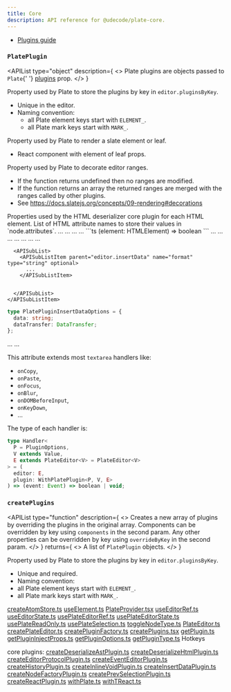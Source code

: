```yaml
---
title: Core
description: API reference for @udecode/plate-core.
---
```


- [Plugins guide](/docs/plugins)

### `PlatePlugin`

<APIList
  type="object"
  description={
    <>
      Plate plugins are objects passed to <code>Plate</code>{' '}
      <a href="/docs/plate#plugins">plugins</a> prop.
    </>
  }
>
<APIItem name="key" type="string" required>

Property used by Plate to store the plugins by key in `editor.pluginsByKey`.

- Unique in the editor.
- Naming convention:
  - all Plate element keys start with `ELEMENT_`.
  - all Plate mark keys start with `MARK_`.

</APIItem>
  
<APIItem name="component" type="RenderFunction" optional>

Property used by Plate to render a slate element or leaf.

- React component with element of leaf props.

</APIItem>
  
<APIItem name="decorate" type="Decorate" optional>

Property used by Plate to decorate editor ranges.

- If the function returns undefined then no ranges are modified.
- If the function returns an array the returned ranges are merged with the ranges called by other plugins.
- See https://docs.slatejs.org/concepts/09-rendering#decorations

<ComponentSource
  name="Decorate"
  src="../../packages/core/src/types/plugin/Decorate.ts"
/>

</APIItem>
  
<APIItem name="deserializeHtml" type="object" optional>
  Properties used by the HTML deserializer core plugin for each HTML element.

  <APISubList>
    <APISubListItem parent="deserializeHtml" name="attributeNames" type="string[]" optional>
      List of HTML attribute names to store their values in `node.attributes`.
    </APISubListItem>
    <APISubListItem parent="deserializeHtml" name="isElement" type="boolean" optional>
      ...
    </APISubListItem>
    <APISubListItem parent="deserializeHtml" name="isLeaf" type="boolean" optional>
      ...
    </APISubListItem>
    <APISubListItem parent="deserializeHtml" name="getNode" type="function" optional>
      ...
    </APISubListItem>
    <APISubListItem parent="deserializeHtml" name="query" type="function" optional>
      ...
      ```ts
      (element: HTMLElement) => boolean
      ```
    </APISubListItem>
    <APISubListItem parent="deserializeHtml" name="validAttribute" type="string | object" optional>
      ...
    </APISubListItem>
    <APISubListItem parent="deserializeHtml" name="validClassName" type="string" optional>
      ...
    </APISubListItem>
    <APISubListItem parent="deserializeHtml" name="validNodeName" type="string | string[]" optional>
      ...
    </APISubListItem>
    <APISubListItem parent="deserializeHtml" name="validStyle" type="object" optional>
      ...
    </APISubListItem>
    <APISubListItem parent="deserializeHtml" name="withoutChildren" type="boolean" optional>
      ...
    </APISubListItem>

  </APISubList>
</APIItem>

<APIItem name="editor" type="object" optional>
...
  <APISubList>
    <APISubListItem parent="editor" name="insertData" type="object" optional>
      ...

      <APISubList>
        <APISubListItem parent="editor.insertData" name="format" type="string" optional>
          ...
        </APISubListItem>


      </APISubList>
    </APISubListItem>

  </APISubList>

```ts
type PlatePluginInsertDataOptions = {
  data: string;
  dataTransfer: DataTransfer;
};
```

</APIItem>

<APIItem name="handlers" type="object" optional>
  ...
  <APISubList>
    <APISubListItem parent="handlers" name="onKeyDown" type="function" optional>
      ...
    </APISubListItem>

  </APISubList>

This attribute extends most `textarea` handlers like:

- `onCopy`,
- `onPaste`,
- `onFocus`,
- `onBlur`,
- `onDOMBeforeInput`,
- `onKeyDown`,
- ...

The type of each handler is:

```ts
type Handler<
  P = PluginOptions,
  V extends Value,
  E extends PlateEditor<V> = PlateEditor<V>
> = (
  editor: E,
  plugin: WithPlatePlugin<P, V, E>
) => (event: Event) => boolean | void;
```

</APIItem>

</APIList>

### `createPlugins`

<APIList
  type="function"
  description={
    <>
      Creates a new array of plugins by overriding the plugins in the original array.
      Components can be overridden by key using <code>components</code> in the second param.
      Any other properties can be overridden by key using <code>overrideByKey</code> in the second param.
    </>
  }
  returns={
    <>
      A list of <code>PlatePlugin</code> objects.
    </>
  }
>
<APIItem name="key" type="string">

Property used by Plate to store the plugins by key in `editor.pluginsByKey`.

- Unique and required.
- Naming convention:
- all Plate element keys start with `ELEMENT_`.
- all Plate mark keys start with `MARK_`.

</APIItem>
  
</APIList>

[createAtomStore.ts](..%2F..%2F..%2F..%2F..%2Fpackages%2Fcore%2Fsrc%2Fatoms%2FcreateAtomStore.ts)
[useElement.ts](..%2F..%2F..%2F..%2F..%2Fpackages%2Fcore%2Fsrc%2Fatoms%2FuseElement.ts)
[PlateProvider.tsx](..%2F..%2F..%2F..%2F..%2Fpackages%2Fcore%2Fsrc%2Fcomponents%2FPlateProvider.tsx)
[useEditorRef.ts](..%2F..%2F..%2F..%2F..%2Fpackages%2Fcore%2Fsrc%2Fhooks%2FuseEditorRef.ts)
[useEditorState.ts](..%2F..%2F..%2F..%2F..%2Fpackages%2Fcore%2Fsrc%2Fhooks%2FuseEditorState.ts)
[usePlateEditorRef.ts](..%2F..%2F..%2F..%2F..%2Fpackages%2Fcore%2Fsrc%2Fstores%2Fplate%2Fselectors%2FusePlateEditorRef.ts)
[usePlateEditorState.ts](..%2F..%2F..%2F..%2F..%2Fpackages%2Fcore%2Fsrc%2Fstores%2Fplate%2Fselectors%2FusePlateEditorState.ts)
[usePlateReadOnly.ts](..%2F..%2F..%2F..%2F..%2Fpackages%2Fcore%2Fsrc%2Fstores%2Fplate%2Fselectors%2FusePlateReadOnly.ts)
[usePlateSelection.ts](..%2F..%2F..%2F..%2F..%2Fpackages%2Fcore%2Fsrc%2Fstores%2Fplate%2Fselectors%2FusePlateSelection.ts)
[toggleNodeType.ts](..%2F..%2F..%2F..%2F..%2Fpackages%2Fcore%2Fsrc%2Ftransforms%2FtoggleNodeType.ts)
[PlateEditor.ts](..%2F..%2F..%2F..%2F..%2Fpackages%2Fcore%2Fsrc%2Ftypes%2FPlateEditor.ts)
[createPlateEditor.ts](..%2F..%2F..%2F..%2F..%2Fpackages%2Fcore%2Fsrc%2Futils%2FcreatePlateEditor.ts)
[createPluginFactory.ts](..%2F..%2F..%2F..%2F..%2Fpackages%2Fcore%2Fsrc%2Futils%2FcreatePluginFactory.ts)
[createPlugins.tsx](..%2F..%2F..%2F..%2F..%2Fpackages%2Fcore%2Fsrc%2Futils%2FcreatePlugins.tsx)
[getPlugin.ts](..%2F..%2F..%2F..%2F..%2Fpackages%2Fcore%2Fsrc%2Futils%2FgetPlugin.ts)
[getPluginInjectProps.ts](..%2F..%2F..%2F..%2F..%2Fpackages%2Fcore%2Fsrc%2Futils%2FgetPluginInjectProps.ts)
[getPluginOptions.ts](..%2F..%2F..%2F..%2F..%2Fpackages%2Fcore%2Fsrc%2Futils%2FgetPluginOptions.ts)
[getPluginType.ts](..%2F..%2F..%2F..%2F..%2Fpackages%2Fcore%2Fsrc%2Futils%2FgetPluginType.ts)
Hotkeys

core plugins:
[createDeserializeAstPlugin.ts](..%2F..%2F..%2F..%2F..%2Fpackages%2Fcore%2Fsrc%2Fplugins%2FcreateDeserializeAstPlugin.ts)
[createDeserializeHtmlPlugin.ts](..%2F..%2F..%2F..%2F..%2Fpackages%2Fcore%2Fsrc%2Fplugins%2Fhtml-deserializer%2FcreateDeserializeHtmlPlugin.ts)
[createEditorProtocolPlugin.ts](..%2F..%2F..%2F..%2F..%2Fpackages%2Fcore%2Fsrc%2Fplugins%2FcreateEditorProtocolPlugin.ts)
[createEventEditorPlugin.ts](..%2F..%2F..%2F..%2F..%2Fpackages%2Fcore%2Fsrc%2Fplugins%2FcreateEventEditorPlugin.ts)
[createHistoryPlugin.ts](..%2F..%2F..%2F..%2F..%2Fpackages%2Fcore%2Fsrc%2Fplugins%2FcreateHistoryPlugin.ts)
[createInlineVoidPlugin.ts](..%2F..%2F..%2F..%2F..%2Fpackages%2Fcore%2Fsrc%2Fplugins%2FcreateInlineVoidPlugin.ts)
[createInsertDataPlugin.ts](..%2F..%2F..%2F..%2F..%2Fpackages%2Fcore%2Fsrc%2Fplugins%2FcreateInsertDataPlugin.ts)
[createNodeFactoryPlugin.ts](..%2F..%2F..%2F..%2F..%2Fpackages%2Fcore%2Fsrc%2Fplugins%2FcreateNodeFactoryPlugin.ts)
[createPrevSelectionPlugin.ts](..%2F..%2F..%2F..%2F..%2Fpackages%2Fcore%2Fsrc%2Fplugins%2FcreatePrevSelectionPlugin.ts)
[createReactPlugin.ts](..%2F..%2F..%2F..%2F..%2Fpackages%2Fcore%2Fsrc%2Fplugins%2FcreateReactPlugin.ts)
[withPlate.ts](..%2F..%2F..%2F..%2F..%2Fpackages%2Fcore%2Fsrc%2Fplugins%2FwithPlate.ts)
[withTReact.ts](..%2F..%2F..%2F..%2F..%2Fpackages%2Fcore%2Fsrc%2Fplugins%2FwithTReact.ts)
